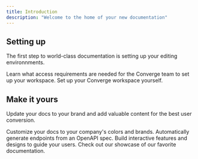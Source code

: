 ```yaml
---
title: Introduction
description: "Welcome to the home of your new documentation"
---
```


## Setting up

The first step to world-class documentation is setting up your editing environnments.

<CardGroup cols={2}>
  <Card
    title="Hands-off Onboarding"
    icon="pen-to-square"
    href="https://mintlify.com/docs/quickstart"
  >
    Learn what access requirements are needed for the Converge team to set up
    your workspace.
  </Card>
  <Card
    title="Self-onboarding"
    icon="image"
    href="https://mintlify.com/docs/development"
  >
    Set up your Converge workspace yourself.
  </Card>
</CardGroup>

## Make it yours

Update your docs to your brand and add valuable content for the best user conversion.

<CardGroup cols={2}>
  <Card
    title="Customize Style"
    icon="palette"
    href="https://mintlify.com/docs/settings/global"
  >
    Customize your docs to your company's colors and brands.
  </Card>
  <Card
    title="Reference APIs"
    icon="code"
    href="https://mintlify.com/docs/api-playground/openapi"
  >
    Automatically generate endpoints from an OpenAPI spec.
  </Card>
  <Card
    title="Add Components"
    icon="screwdriver-wrench"
    href="https://mintlify.com/docs/components/accordion"
  >
    Build interactive features and designs to guide your users.
  </Card>
  <Card
    title="Get Inspiration"
    icon="stars"
    href="https://mintlify.com/showcase"
  >
    Check out our showcase of our favorite documentation.
  </Card>
</CardGroup>
